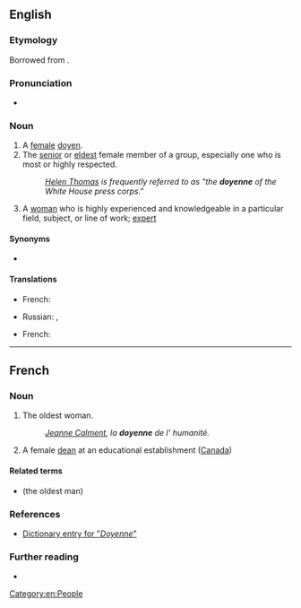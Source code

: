 {{also|doyenné}}
==English==

===Etymology===
Borrowed from {{bor|en|fr|doyenne|notext=1}}.

===Pronunciation===
* {{rhymes|ɛn|lang=en}}

===Noun===
{{en-noun}}

# A [[female]] [[doyen]].
# The [[senior]] or [[eldest]] female member of a group, especially one who is most or highly respected.
#: ''[[w:Helen Thomas|Helen Thomas]] is frequently referred to as "the '''doyenne''' of the White House press corps."''
# A [[woman]] who is highly experienced and knowledgeable in a particular field, subject, or line of work; [[expert]]

====Synonyms====
* {{l|en|grande dame}}

====Translations====
{{trans-top|female doyen}}
* French: {{t+|fr|doyenne|f}}
{{trans-mid}}
* Russian: {{t+|ru|специали́стка|f}}, {{t+|ru|профессиона́лка|f}}
{{trans-bottom}}

{{trans-top|oldest female in group}}
* French: {{t+|fr|doyenne|f}}
{{trans-mid}}
{{trans-bottom}}

----

==French==

===Noun===
{{fr-noun|f}}

# The oldest woman.
#: ''[[w:Jeanne Calment|Jeanne Calment]], la '''doyenne''' de l' humanité.''
# A female [[dean]] at an educational establishment ([[Canada]])

====Related terms====
* {{l|fr|doyen}} (the oldest man)

===References===
* [http://www.bartleby.com/61/19/D0371900.html Dictionary entry for "''Doyenne''"]

===Further reading===
* {{R:TLFi}}

[[Category:en:People]]